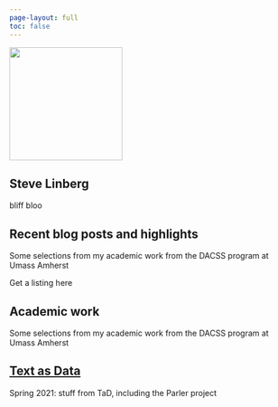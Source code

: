 ```yaml
---
page-layout: full
toc: false
---
```


::: grid
::: g-col-4
![](2022-sfl-photo-400x400.jpg){width="200"}
:::

::: g-col-8
# Steve Linberg

bliff bloo
:::

::: g-col-6
# Recent blog posts and highlights

Some selections from my academic work from the DACSS program at Umass Amherst

Get a listing here
:::

::: g-col-6
# Academic work

Some selections from my academic work from the DACSS program at Umass Amherst

## [Text as Data](academics/797TA/)

Spring 2021: stuff from TaD, including the Parler project
:::
:::
